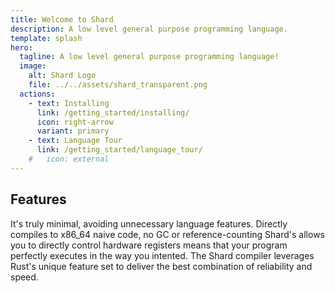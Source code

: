 ```yaml
---
title: Welcome to Shard
description: A low level general purpose programming language.
template: splash
hero:
  tagline: A low level general purpose programming language!
  image:
    alt: Shard Logo
    file: ../../assets/shard_transparent.png
  actions:
    - text: Installing
      link: /getting_started/installing/
      icon: right-arrow
      variant: primary
    - text: Language Tour
      link: /getting_started/language_tour/
    #   icon: external
---
```



## Features


<CardGrid stagger>
	<Card title="Minimal" icon="information">
		It's truly minimal, avoiding unnecessary language features.
	</Card>
	<Card title="Blazingly Fast" icon="rocket">
    Directly compiles to x86_64 naive code, no GC or reference-counting
	</Card>
	<Card title="Direct Control" icon="setting">
		Shard's allows you to directly control hardware registers 
    means that your program perfectly executes in the way you
    intented.
	</Card>
	<Card title="Written in Rust" icon="seti:rust">
    The Shard compiler leverages Rust's unique feature set
    to deliver the best combination of reliability and speed.
	</Card>
</CardGrid>
